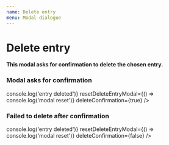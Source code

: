 ```yaml
---
name: Delete entry
menu: Modal dialogue
---
```



# Delete entry

<Props of={DeleteEntryModalDialogue} />

**This modal asks for confirmation to delete the chosen entry.**

<Playground>
  <h3>Modal asks for confirmation</h3>
  <DeleteEntryModalDialogue
    entryDate={new Date()}
    onDeleteConfirmation={() => console.log('entry deleted')}
    resetDeleteEntryModal={() => console.log('modal reset')}
    deleteConfirmation={true}
  />
  <br />
  <h3>Failed to delete after confirmation</h3>
  <DeleteEntryModalDialogue
    entryDate={new Date()}
    onDeleteConfirmation={() => console.log('entry deleted')}
    resetDeleteEntryModal={() => console.log('modal reset')}
    deleteConfirmation={false}
  />
</Playground>
